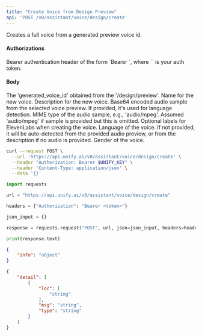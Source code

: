 ```yaml
---
title: "Create Voice from Design Preview"
api: 'POST /v0/assistant/voice/design/create'
---
```

Creates a full voice from a generated preview voice id.

#### Authorizations

<ParamField header="Authorization" type="string" required="true">
  Bearer authentication header of the form `Bearer <token>`, where `<token>` is your auth token.
</ParamField>

#### Body

<ParamField body="generated_voice_id" type="string" required="true">
The 'generated_voice_id' obtained from the '/design/preview'.
</ParamField>

<ParamField body="voice_name" type="string" required="true">
Name for the new voice.
</ParamField>

<ParamField body="voice_description" type="string" required="true">
Description for the new voice.
</ParamField>

<ParamField body="audio_base_64" type="string | null" >
Base64 encoded audio sample from the selected voice preview. If provided, it's used for language detection.
</ParamField>

<ParamField body="media_type" type="string | null" >
MIME type of the audio sample, e.g., 'audio/mpeg'. Assumed 'audio/mpeg' if sample is provided but this is omitted.
</ParamField>

<ParamField body="labels" type="object | null" >
Optional labels for ElevenLabs when creating the voice.
</ParamField>

<ParamField body="language" type="string | null" >
Language of the voice. If not provided, it will be auto-detected from the provided audio preview, or from the description if no audio is provided.
</ParamField>

<ParamField body="gender" type="string | null" >
Gender of the voice.
</ParamField>

<RequestExample>

```bash cURL
curl --request POST \
  --url 'https://api.unify.ai/v0/assistant/voice/design/create' \
  --header "Authorization: Bearer $UNIFY_KEY" \
  --header 'Content-Type: application/json' \
  --data '{}'
```

```python Python
import requests

url = "https://api.unify.ai/v0/assistant/voice/design/create"

headers = {"Authorization": "Bearer <token>"}

json_input = {}

response = requests.request("POST", url, json=json_input, headers=headers)

print(response.text)
```

</RequestExample>
<ResponseExample>

```json 201
{
    "info": "object"
}
```

```json 422
{
    "detail": [
        {
            "loc": [
                "string"
            ],
            "msg": "string",
            "type": "string"
        }
    ]
}
```

</ResponseExample>
